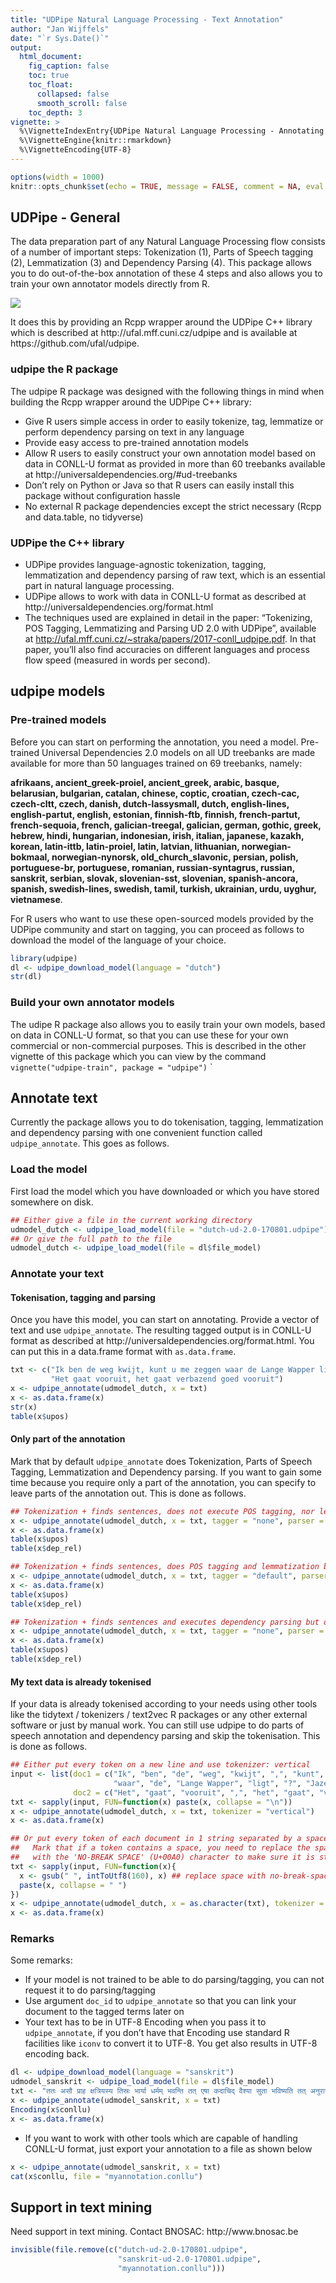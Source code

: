 ```yaml
---
title: "UDPipe Natural Language Processing - Text Annotation"
author: "Jan Wijffels"
date: "`r Sys.Date()`"
output:
  html_document:
    fig_caption: false
    toc: true
    toc_float:
      collapsed: false
      smooth_scroll: false
    toc_depth: 3
vignette: >
  %\VignetteIndexEntry{UDPipe Natural Language Processing - Annotating text}
  %\VignetteEngine{knitr::rmarkdown}
  %\VignetteEncoding{UTF-8}
---
```


```r
options(width = 1000)
knitr::opts_chunk$set(echo = TRUE, message = FALSE, comment = NA, eval = TRUE)
```

## UDPipe - General

The data preparation part of any Natural Language Processing flow consists of a number of important steps: Tokenization (1), Parts of Speech tagging (2), Lemmatization (3) and Dependency Parsing (4). This package allows you to do out-of-the-box annotation of these 4 steps and also allows you to train your own annotator models directly from R.

![](udpipe-rlogo.png)

It does this by providing an Rcpp wrapper around the UDPipe C++ library which is described at http://ufal.mff.cuni.cz/udpipe and is available at https://github.com/ufal/udpipe.

### udpipe the R package

The udpipe R package was designed with the following things in mind when building the Rcpp wrapper around the UDPipe C++ library:

- Give R users simple access in order to easily tokenize, tag, lemmatize or perform dependency parsing on text in any language
- Provide easy access to pre-trained annotation models
- Allow R users to easily construct your own annotation model based on data in CONLL-U format as provided in more than 60 treebanks available at http://universaldependencies.org/#ud-treebanks
- Don't rely on Python or Java so that R users can easily install this package without configuration hassle
- No external R package dependencies except the strict necessary (Rcpp and data.table, no tidyverse)

### UDPipe the C++ library

- UDPipe provides language-agnostic tokenization, tagging, lemmatization and dependency parsing of raw text, which is an essential part in natural language processing.
- UDPipe allows to work with data in CONLL-U format as described at http://universaldependencies.org/format.html
- The techniques used are explained in detail in the paper: "Tokenizing, POS Tagging, Lemmatizing and Parsing UD 2.0 with UDPipe", available at <http://ufal.mff.cuni.cz/~straka/papers/2017-conll_udpipe.pdf>. In that paper, you'll also find accuracies on different languages and process flow speed (measured in words per second).

## udpipe models

### Pre-trained models

Before you can start on performing the annotation, you need a model. Pre-trained Universal Dependencies 2.0 models on all UD treebanks are made available for more than 50 languages trained on 69 treebanks, namely: 

**afrikaans, ancient_greek-proiel, ancient_greek, arabic, basque, belarusian, bulgarian, catalan, chinese, coptic, croatian, czech-cac, czech-cltt, czech, danish, dutch-lassysmall, dutch, english-lines, english-partut, english, estonian, finnish-ftb, finnish, french-partut, french-sequoia, french, galician-treegal, galician, german, gothic, greek, hebrew, hindi, hungarian, indonesian, irish, italian, japanese, kazakh, korean, latin-ittb, latin-proiel, latin, latvian, lithuanian, norwegian-bokmaal, norwegian-nynorsk, old_church_slavonic, persian, polish, portuguese-br, portuguese, romanian, russian-syntagrus, russian, sanskrit, serbian, slovak, slovenian-sst, slovenian, spanish-ancora, spanish, swedish-lines, swedish, tamil, turkish, ukrainian, urdu, uyghur, vietnamese**.

For R users who want to use these open-sourced models provided by the UDPipe community and start on tagging, you can proceed as follows to download the model of the language of your choice. 

```r
library(udpipe)
dl <- udpipe_download_model(language = "dutch")
str(dl)
```


### Build your own annotator models

The udipe R package also allows you to easily train your own models, based on data in CONLL-U format, so that you can use these for your own commercial or non-commercial purposes. This is described in the other vignette of this package which you can view by the command `vignette("udpipe-train", package = "udpipe")`
`


## Annotate text

Currently the package allows you to do tokenisation, tagging, lemmatization and dependency parsing with one convenient function called `udpipe_annotate`. This goes as follows. 

### Load the model

First load the model which you have downloaded or which you have stored somewhere on disk. 

```r
## Either give a file in the current working directory
udmodel_dutch <- udpipe_load_model(file = "dutch-ud-2.0-170801.udpipe")
## Or give the full path to the file 
udmodel_dutch <- udpipe_load_model(file = dl$file_model)
```

### Annotate your text

#### Tokenisation, tagging and parsing

Once you have this model, you can start on annotating. Provide a vector of text and use `udpipe_annotate`. The resulting tagged output is in CONLL-U format as described at http://universaldependencies.org/format.html. You can put this in a data.frame format with `as.data.frame`.

```r
txt <- c("Ik ben de weg kwijt, kunt u me zeggen waar de Lange Wapper ligt? Jazeker meneer", 
         "Het gaat vooruit, het gaat verbazend goed vooruit")
x <- udpipe_annotate(udmodel_dutch, x = txt)
x <- as.data.frame(x)
str(x)
table(x$upos)
```

#### Only part of the annotation

Mark that by default `udpipe_annotate` does Tokenization, Parts of Speech Tagging, Lemmatization and Dependency parsing. If you want to gain some time because you require only a part of the annotation, you can specify to leave parts of the annotation out. This is done as follows.

```r
## Tokenization + finds sentences, does not execute POS tagging, nor lemmatization or dependency parsing
x <- udpipe_annotate(udmodel_dutch, x = txt, tagger = "none", parser = "none")
x <- as.data.frame(x)
table(x$upos)
table(x$dep_rel)

## Tokenization + finds sentences, does POS tagging and lemmatization but does not execute dependency parsing
x <- udpipe_annotate(udmodel_dutch, x = txt, tagger = "default", parser = "none")
x <- as.data.frame(x)
table(x$upos)
table(x$dep_rel)

## Tokenization + finds sentences and executes dependency parsing but does not do POS tagging nor lemmatization
x <- udpipe_annotate(udmodel_dutch, x = txt, tagger = "none", parser = "default")
x <- as.data.frame(x)
table(x$upos)
table(x$dep_rel)
```

#### My text data is already tokenised

If your data is already tokenised according to your needs using other tools like the tidytext / tokenizers / text2vec R packages or any other external software or just by manual work. You can still use udpipe to do parts of speech annotation and dependency parsing and skip the tokenisation. This is done as follows. 

```r
## Either put every token on a new line and use tokenizer: vertical
input <- list(doc1 = c("Ik", "ben", "de", "weg", "kwijt", ",", "kunt", "u", "me", "zeggen", 
                       "waar", "de", "Lange Wapper", "ligt", "?", "Jazeker", "meneer"),
              doc2 = c("Het", "gaat", "vooruit", ",", "het", "gaat", "verbazend", "goed", "vooruit"))
txt <- sapply(input, FUN=function(x) paste(x, collapse = "\n"))
x <- udpipe_annotate(udmodel_dutch, x = txt, tokenizer = "vertical")
x <- as.data.frame(x)

## Or put every token of each document in 1 string separated by a space and use tokenizer: horizontal
##   Mark that if a token contains a space, you need to replace the space 
##   with the 'NO-BREAK SPACE' (U+00A0) character to make sure it is still considered as one token
txt <- sapply(input, FUN=function(x){
  x <- gsub(" ", intToUtf8(160), x) ## replace space with no-break-space
  paste(x, collapse = " ")
})
x <- udpipe_annotate(udmodel_dutch, x = as.character(txt), tokenizer = "horizontal")
x <- as.data.frame(x)
```


### Remarks

Some remarks:

- If your model is not trained to be able to do parsing/tagging, you can not request it to do parsing/tagging
- Use argument `doc_id` to  `udpipe_annotate` so that you can link your document to the tagged terms later on
- Your text has to be in UTF-8 Encoding when you pass it to `udpipe_annotate`, if you don't have that Encoding use standard R facilities like `iconv` to convert it to UTF-8. You get also results in UTF-8 encoding back.

```r
dl <- udpipe_download_model(language = "sanskrit")
udmodel_sanskrit <- udpipe_load_model(file = dl$file_model)
txt <- "ततः असौ प्राह क्षत्रियस्य तिस्रः भार्या धर्मम् भवन्ति तत् एषा कदाचिद् वैश्या सुता भविष्यति तत् अनुरागः ममास्याम् ततः रथकारः तस्य निश्चयम् विज्ञायावदत् वयस्य किम् अ धुना कर्तव्यम् कौलिकः आह किम् अहम् जानामि त्वयि मित्रे यत् अभिहितं मया ततः"
x <- udpipe_annotate(udmodel_sanskrit, x = txt)
Encoding(x$conllu)
x <- as.data.frame(x)
```

- If you want to work with other tools which are capable of handling CONLL-U format, just export your annotation to a file as shown below

```r
x <- udpipe_annotate(udmodel_sanskrit, x = txt)
cat(x$conllu, file = "myannotation.conllu")
```

## Support in text mining

Need support in text mining. 
Contact BNOSAC: http://www.bnosac.be


```r
invisible(file.remove(c("dutch-ud-2.0-170801.udpipe", 
                        "sanskrit-ud-2.0-170801.udpipe",
                        "myannotation.conllu")))
```
